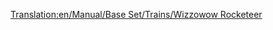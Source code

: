 [[Translation:en/Manual/Base Set/Trains/Wizzowow Rocketeer]]
{{nl/Treinen|Naam=Wizzowow Rocketeer
|Afbeelding=[[File:en/Wizzowowrocketeer.png]]
|Kosten=£82,031 ($164,062)
|Snelheid=482 km/h (300 mph)
|Gewicht=120 t
|Kracht=10,000 pk (7,457 kW)
|Onderhoudskosten=£3,515 ($7.030)
|Ontworpen=2022
|Levensduur=20
|Capaciteit=n.v.t.
|Omschrijving=De enige maglev locomotief in speelgoedland en de beste trein in dat klimaat. 
|Real-life=Fictief
}}